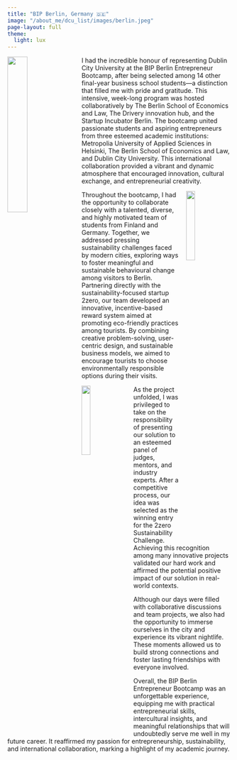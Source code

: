 ```yaml
---
title: "BIP Berlin, Germany 🇩🇪"
image: "/about_me/dcu_list/images/berlin.jpeg"
page-layout: full
theme:
  light: lux
---
```

![](/images/berlin_pres.png){style="float: left; margin-right: 1rem; width: 30%;"}

I had the incredible honour of representing Dublin City University at the BIP Berlin Entrepreneur Bootcamp, after being selected among 14 other final-year business school students—a distinction that filled me with pride and gratitude. This intensive, week-long program was hosted collaboratively by The Berlin School of Economics and Law, The Drivery innovation hub, and the Startup Incubator Berlin. The bootcamp united passionate students and aspiring entrepreneurs from three esteemed academic institutions: Metropolia University of Applied Sciences in Helsinki, The Berlin School of Economics and Law, and Dublin City University. This international collaboration provided a vibrant and dynamic atmosphere that encouraged innovation, cultural exchange, and entrepreneurial creativity.

![](/images/work_bip.png){style="float: right; margin-left: 1rem; width: 20%;"}

Throughout the bootcamp, I had the opportunity to collaborate closely with a talented, diverse, and highly motivated team of students from Finland and Germany. Together, we addressed pressing sustainability challenges faced by modern cities, exploring ways to foster meaningful and sustainable behavioural change among visitors to Berlin. Partnering directly with the sustainability-focused startup 2zero, our team developed an innovative, incentive-based reward system aimed at promoting eco-friendly practices among tourists. By combining creative problem-solving, user-centric design, and sustainable business models, we aimed to encourage tourists to choose environmentally responsible options during their visits.

![](/images/exploring.gif){style="float: left; margin-right: 1rem; width: 20%;"}

As the project unfolded, I was privileged to take on the responsibility of presenting our solution to an esteemed panel of judges, mentors, and industry experts. After a competitive process, our idea was selected as the winning entry for the 2zero Sustainability Challenge. Achieving this recognition among many innovative projects validated our hard work and affirmed the potential positive impact of our solution in real-world contexts.

Although our days were filled with collaborative discussions and team projects, we also had the opportunity to immerse ourselves in the city and experience its vibrant nightlife. These moments allowed us to build strong connections and foster lasting friendships with everyone involved.

Overall, the BIP Berlin Entrepreneur Bootcamp was an unforgettable experience, equipping me with practical entrepreneurial skills, intercultural insights, and meaningful relationships that will undoubtedly serve me well in my future career. It reaffirmed my passion for entrepreneurship, sustainability, and international collaboration, marking a highlight of my academic journey.